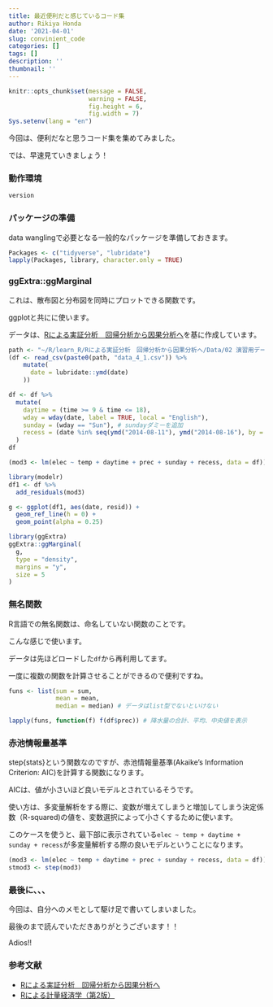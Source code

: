 ```yaml
---
title: 最近便利だと感じているコード集
author: Rikiya Honda
date: '2021-04-01'
slug: convinient_code
categories: []
tags: []
description: ''
thumbnail: ''
---
```


```r
knitr::opts_chunk$set(message = FALSE,
                      warning = FALSE,
                      fig.height = 6,
                      fig.width = 7)
Sys.setenv(lang = "en")
```

今回は、便利だなと思うコード集を集めてみました。

では、早速見ていきましょう！

### 動作環境
```r
version
```

### パッケージの準備

data wanglingで必要となる一般的なパッケージを準備しておきます。

```r
Packages <- c("tidyverse", "lubridate")
lapply(Packages, library, character.only = TRUE)
```

### ggExtra::ggMarginal

これは、散布図と分布図を同時にプロットできる関数です。

ggplotと共にに使います。

データは、[Rによる実証分析　回帰分析から因果分析へ](https://www.amazon.co.jp/R%E3%81%AB%E3%82%88%E3%82%8B%E5%AE%9F%E8%A8%BC%E5%88%86%E6%9E%90-%E2%80%95%E5%9B%9E%E5%B8%B0%E5%88%86%E6%9E%90%E3%81%8B%E3%82%89%E5%9B%A0%E6%9E%9C%E5%88%86%E6%9E%90%E3%81%B8%E2%80%95-%E6%98%9F%E9%87%8E%E5%8C%A1%E9%83%8E/dp/427421947X)を基に作成しています。

```r
path <- "~/R/learn_R/Rによる実証分析　回帰分析から因果分析へ/Data/02 演習用データ集/"
(df <- read_csv(paste0(path, "data_4_1.csv")) %>% 
    mutate(
      date = lubridate::ymd(date)
    ))

df <- df %>% 
  mutate(
    daytime = (time >= 9 & time <= 18),
    wday = wday(date, label = TRUE, local = "English"),
    sunday = (wday == "Sun"), # sundayダミーを追加
    recess = (date %in% seq(ymd("2014-08-11"), ymd("2014-08-16"), by = "day"))
  )
df

(mod3 <- lm(elec ~ temp + daytime + prec + sunday + recess, data = df))

library(modelr)
df1 <- df %>% 
  add_residuals(mod3)

g <- ggplot(df1, aes(date, resid)) +
  geom_ref_line(h = 0) +
  geom_point(alpha = 0.25)

library(ggExtra)
ggExtra::ggMarginal(
  g,
  type = "density",
  margins = "y",
  size = 5
)
```

### 無名関数

R言語での無名関数は、命名していない関数のことです。

こんな感じで使います。

データは先ほどロードした`df`から再利用してます。

一度に複数の関数を計算させることができるので便利ですね。

```r
funs <- list(sum = sum,
             mean = mean,
             median = median) # データはlist型でないといけない

lapply(funs, function(f) f(df$prec)) # 降水量の合計、平均、中央値を表示
```

### 赤池情報量基準

step{stats}という関数なのですが、赤池情報量基準(Akaike's Information Criterion: AIC)を計算する関数になります。

AICは、値が小さいほど良いモデルとされているそうです。

使い方は、多変量解析をする際に、変数が増えてしまうと増加してしまう決定係数（R-squared)の値を、変数選択によって小さくするために使います。

このケースを使うと、最下部に表示されている`elec ~ temp + daytime + sunday + recess`が多変量解析する際の良いモデルということになります。

```r
(mod3 <- lm(elec ~ temp + daytime + prec + sunday + recess, data = df))
stmod3 <- step(mod3)
```
### 最後に、、、

今回は、自分へのメモとして駆け足で書いてしまいました。

最後のまで読んでいただきありがとうございます！！

Adios!!


### 参考文献
* [Rによる実証分析　回帰分析から因果分析へ](https://www.amazon.co.jp/R%E3%81%AB%E3%82%88%E3%82%8B%E5%AE%9F%E8%A8%BC%E5%88%86%E6%9E%90-%E2%80%95%E5%9B%9E%E5%B8%B0%E5%88%86%E6%9E%90%E3%81%8B%E3%82%89%E5%9B%A0%E6%9E%9C%E5%88%86%E6%9E%90%E3%81%B8%E2%80%95-%E6%98%9F%E9%87%8E%E5%8C%A1%E9%83%8E/dp/427421947X)
* [Rによる計量経済学（第2版）](https://bookwalker.jp/def7157cac-00c4-41c0-bd8a-68e40f759f0c/?adpcnt=7qM_Vsc7&utm_source=google&utm_medium=cpc&utm_term=_&utm_campaign=&utm_content=__cp_1471997507_gr_65566109508_kw_pla-428567606763_cr_281840075652&gclid=EAIaIQobChMIhr-JmZTd7wIVgmkqCh2w9AyWEAQYAiABEgI09vD_BwE)
